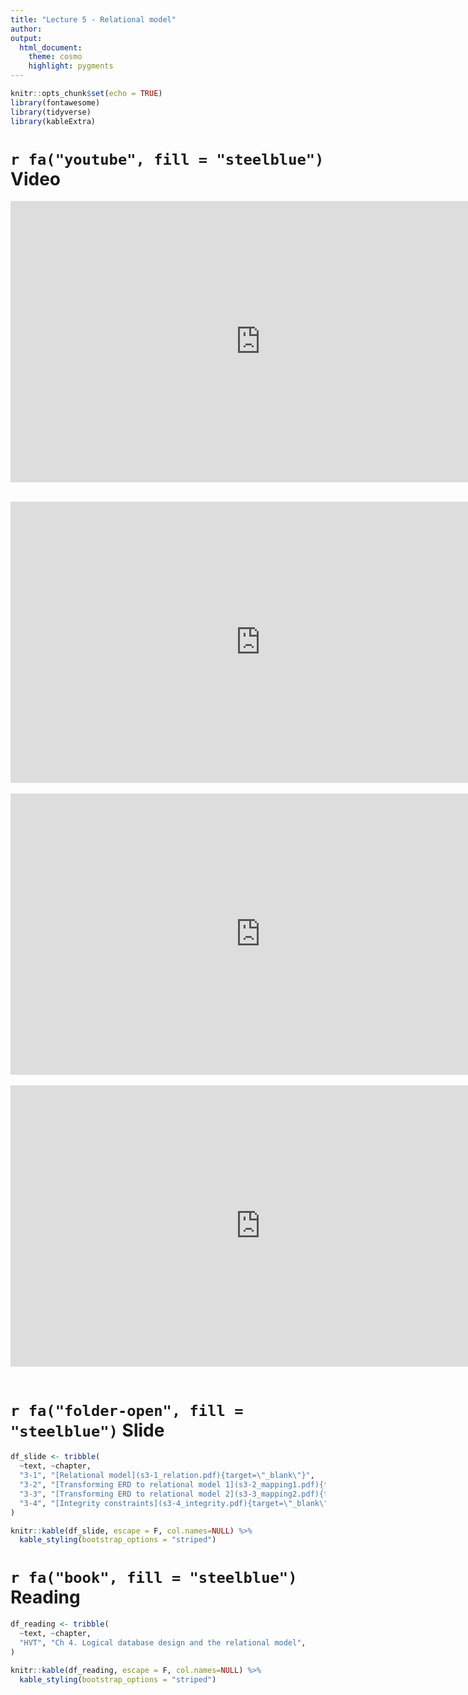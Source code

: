 ```yaml
---
title: "Lecture 5 - Relational model"
author:
output: 
  html_document:
    theme: cosmo
    highlight: pygments
---
```


```r
knitr::opts_chunk$set(echo = TRUE)
library(fontawesome)
library(tidyverse)
library(kableExtra)
```

# `r fa("youtube", fill = "steelblue")` Video

<iframe width="800" height="450" src="https://www.youtube.com/embed/37LNGsW_0V8" frameborder="0" allow="accelerometer; autoplay; encrypted-media; gyroscope; picture-in-picture" allowfullscreen data-external="1"></iframe>  
<br>
<iframe width="800" height="450" src="https://www.youtube.com/embed/YFzCBsjOFqY" frameborder="0" allow="accelerometer; autoplay; encrypted-media; gyroscope; picture-in-picture" allowfullscreen data-external="1"></iframe>  
<br>
<iframe width="800" height="450" src="https://www.youtube.com/embed/IrG1NuzdeTA" frameborder="0" allow="accelerometer; autoplay; encrypted-media; gyroscope; picture-in-picture" allowfullscreen data-external="1"></iframe>  
<br>
<iframe width="800" height="450" src="https://www.youtube.com/embed/5Uf1o2WNKn4" frameborder="0" allow="accelerometer; autoplay; encrypted-media; gyroscope; picture-in-picture" allowfullscreen data-external="1"></iframe>  
<br>

# `r fa("folder-open", fill = "steelblue")` Slide
``` r
df_slide <- tribble(
  ~text, ~chapter,
  "3-1", "[Relational model](s3-1_relation.pdf){target=\"_blank\"}",
  "3-2", "[Transforming ERD to relational model 1](s3-2_mapping1.pdf){target=\"_blank\"}",
  "3-3", "[Transforming ERD to relational model 2](s3-3_mapping2.pdf){target=\"_blank\"}",
  "3-4", "[Integrity constraints](s3-4_integrity.pdf){target=\"_blank\"}",
)

knitr::kable(df_slide, escape = F, col.names=NULL) %>%
  kable_styling(bootstrap_options = "striped")
```

# `r fa("book", fill = "steelblue")` Reading
``` r
df_reading <- tribble(
  ~text, ~chapter,
  "HVT", "Ch 4. Logical database design and the relational model",
)

knitr::kable(df_reading, escape = F, col.names=NULL) %>%
  kable_styling(bootstrap_options = "striped")
```

